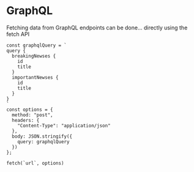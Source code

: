 # GraphQL
Fetching data from GraphQL endpoints can be done...
directly using the fetch API

```JSX
const graphqlQuery = `
query {
  breakingNewses {
    id
    title
  }
  importantNewses {
    id
    title
  }
}
`
const options = {
  method: "post",
  headers: {
    "Content-Type": "application/json"
  },
  body: JSON.stringify({
    query: graphqlQuery
  })
};

fetch(`url`, options)
```
